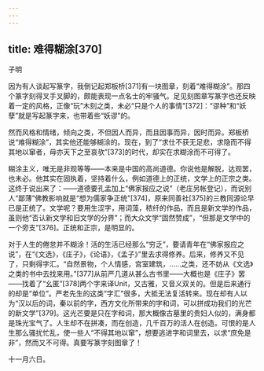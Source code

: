 ```yaml
---
---
---
```

title: 难得糊涂[370]
---




子明

因为有人谈起写篆字，我倒记起郑板桥[371]有一块图章，刻着“难得糊涂”。那四个篆字刻得叉手叉脚的，颇能表现一点名士的牢骚气。足见刻图章写篆字也还反映着一定的风格，正像“玩”木刻之类，未必“只是个人的事情”[372]：“谬种”和“妖孽”就是写起篆字来，也带着些“妖谬”的。

然而风格和情绪，倾向之类，不但因人而异，而且因事而异，因时而异。郑板桥说“难得糊涂”，其实他还能够糊涂的。现在，到了“求仕不获无足悲，求隐而不得其地以窜者，毋亦天下之至哀欤”[373]的时代，却实在求糊涂而不可得了。

糊涂主义，唯无是非观等等——本来是中国的高尚道德。你说他是解脱，达观罢，也未必。他其实在固执着，坚持着什么，例如道德上的正统，文学上的正宗之类。这终于说出来了：——道德要孔孟加上“佛家报应之说”（老庄另帐登记），而说别人“鄙薄”佛教影响就是“想为儒家争正统”[374]，原来同善社[375]的三教同源论早已是正统了。文学呢？要用生涩字，用词藻，秾纤的作品，而且是新文学的作品，虽则他“否认新文学和旧文学的分界”；而大众文学“固然赞成”，“但那是文学中的一个旁支”[376]。正统和正宗，是明显的。

对于人生的倦怠并不糊涂！活的生活已经那么“穷乏”，要请青年在“佛家报应之说”，在“《文选》，《庄子》，《论语》，《孟子》”里去求得修养。后来，修养又不见了，只剩得字汇。“自然景物，个人情感，宫室建筑，……之类，还不妨从《文选》之类的书中去找来用。”[377]从前严几道从甚么古书里——大概也是《庄子》罢——找着了“幺匿”[378]两个字来译Unit，又古雅，又音义双关的。但是后来通行的却是“单位”。严老先生的这类“字汇”很多，大抵无法复活转来。现在却有人以为“汉以后的词，秦以前的字，西方文化所带来的字和词，可以拼成功我们的光芒的新文学”[379]。这光芒要是只在字和词，那大概像古墓里的贵妇人似的，满身都是珠光宝气了。人生却不在拼凑，而在创造，几千百万的活人在创造。可恨的是人生那么骚扰忙乱，使一些人“不得其地以窜”，想要逃进字和词里去，以求“庶免是非”，然而又不可得。真要写篆字刻图章了！

十一月六日。